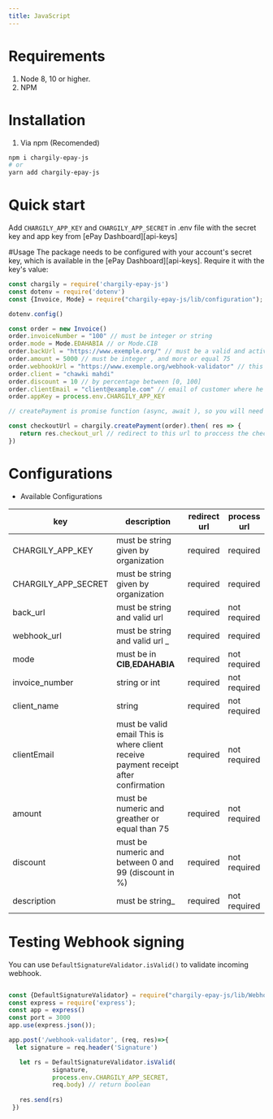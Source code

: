 ```yaml
---
title: JavaScript
---
```


# Requirements
1. Node 8, 10 or higher.
2. NPM

# Installation
1. Via npm (Recomended)
```bash
npm i chargily-epay-js
# or 
yarn add chargily-epay-js
```

# Quick start
Add `CHARGILY_APP_KEY` and `CHARGILY_APP_SECRET` in .env file with the secret key and app key from [ePay Dashboard][api-keys]

#Usage
The package needs to be configured with your account's secret key, which is
available in the [ePay Dashboard][api-keys]. Require it with the key's
value:

```js
const chargily = require('chargily-epay-js')
const dotenv = require('dotenv')
const {Invoice, Mode} = require("chargily-epay-js/lib/configuration");

dotenv.config()

const order = new Invoice()
order.invoiceNumber = "100" // must be integer or string
order.mode = Mode.EDAHABIA // or Mode.CIB
order.backUrl = "https://www.exemple.org/" // must be a valid and active URL
order.amount = 5000 // must be integer , and more or equal 75
order.webhookUrl = "https://www.exemple.org/webhook-validator" // this URL where receive the response 
order.client = "chawki mahdi" 
order.discount = 10 // by percentage between [0, 100]
order.clientEmail = "client@example.com" // email of customer where he will receive the Bill
order.appKey = process.env.CHARGILY_APP_KEY 

// createPayment is promise function (async, await ), so you will need to use then to receive the checkoutURL

const checkoutUrl = chargily.createPayment(order).then( res => {
   return res.checkout_url // redirect to this url to proccess the checkout 
})

```

# Configurations

- Available Configurations

| key                   |  description                                                                                          | redirect url |  process url |
|-----------------------|-------------------------------------------------------------------------------------------------------|--------------|--------------|
| CHARGILY_APP_KEY               | must be string given by organization                                                                  |   required   |   required   |
| CHARGILY_APP_SECRET            | must be string given by organization                                                                  |   required   |   required   |
| back_url        | must be string and valid url                                                                          |   required   | not required |
| webhook_url        | must be string and valid url                                                                          _|   required   | required |
| mode                  | must be in **CIB**,**EDAHABIA**                                                                       |   required   | not required |
| invoice_number       |  string or int                                                                                 |   required   | not required |
| client_name  | string                                                                                        |   required   | not required |
| clientEmail | must be valid email This is where client receive payment receipt after confirmation        |   required   | not required |
| amount      | must be numeric and greather or equal than  75                                                        |   required   | not required |
| discount    | must be numeric and between 0 and 99  (discount in %)                                     |   required   | not required |
| description  | must be string_                                                                                        |   required   | not required |

# Testing Webhook signing
You can use `DefaultSignatureValidator.isValid()` to validate incoming webhook.

```js

const {DefaultSignatureValidator} = require("chargily-epay-js/lib/Webhook");
const express = require('express');
const app = express()
const port = 3000
app.use(express.json());

app.post('/webhook-validator', (req, res)=>{
  let signature = req.header('Signature')

   let rs = DefaultSignatureValidator.isValid(
            signature, 
            process.env.CHARGILY_APP_SECRET,
            req.body) // return boolean
   
   res.send(rs)
 })
```